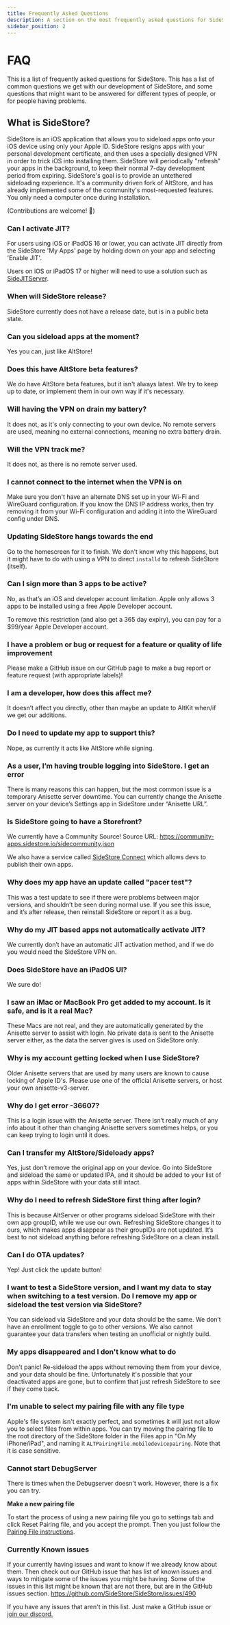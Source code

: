 ```yaml
---
title: Frequently Asked Questions
description: A section on the most frequently asked questions for SideStore.
sidebar_position: 2
---
```


# FAQ

This is a list of frequently asked questions for SideStore. This has a list of common questions we get with our development of SideStore, and some questions that might want to be answered for different types of people, or for people having problems.

## What is SideStore?

SideStore is an iOS application that allows you to sideload apps onto your iOS device using only your Apple ID. SideStore resigns apps with your personal development certificate, and then uses a specially designed VPN in order to trick iOS into installing them. SideStore will periodically "refresh" your apps in the background, to keep their normal 7-day development period from expiring. SideStore's goal is to provide an untethered sideloading experience. It's a community driven fork of AltStore, and has already implemented some of the community's most-requested features. You only need a computer once during installation.

(Contributions are welcome! 🙂)

### Can I activate JIT?

For users using iOS or iPadOS 16 or lower, you can activate JIT directly from the SideStore 'My Apps' page by holding down on your app and selecting 'Enable JIT'.

Users on iOS or iPadOS 17 or higher will need to use a solution such as [SideJITServer](https://github.com/nythepegasus/sidejitserver).

### When will SideStore release?

SideStore currently does not have a release date, but is in a public beta state.

### Can you sideload apps at the moment?

Yes you can, just like AltStore!

### Does this have AltStore beta features?

We do have AltStore beta features, but it isn't always latest. We try to keep up to date, or implement them in our own way if it's necessary.

### Will having the VPN on drain my battery?

It does not, as it's only connecting to your own device. No remote servers are used, meaning no external connections, meaning no extra battery drain.

### Will the VPN track me?

It does not, as there is no remote server used.

### I cannot connect to the internet when the VPN is on

Make sure you don't have an alternate DNS set up in your Wi-Fi and WireGuard configuration. If you know the DNS IP address works, then try removing it from your Wi-Fi configuration and adding it into the WireGuard config under DNS.

### Updating SideStore hangs towards the end

Go to the homescreen for it to finish. We don't know why this happens, but it might have to do with using a VPN to direct `installd` to refresh SideStore (itself).

### Can I sign more than 3 apps to be active?

No, as that’s an iOS and developer account limitation. Apple only allows 3 apps to be installed using a free Apple Developer account.

To remove this restriction (and also get a 365 day expiry), you can pay for a $99/year Apple Developer account.

### I have a problem or bug or request for a feature or quality of life improvement

Please make a GitHub issue on our GitHub page to make a bug report or feature request (with appropriate labels)!

### I am a developer, how does this affect me?

It doesn’t affect you directly, other than maybe an update to AltKit when/if we get our additions.

### Do I need to update my app to support this?

Nope, as currently it acts like AltStore while signing.

### As a user, I’m having trouble logging into SideStore. I get an error

There is many reasons this can happen, but the most common issue is a temporary Anisette server downtime. You can currently change the Anisette server on your device’s Settings app in SideStore under “Anisette URL”.

### Is SideStore going to have a Storefront?

We currently have a Community Source! Source URL: https://community-apps.sidestore.io/sidecommunity.json

We also have a service called [SideStore Connect](https://connect.sidestore.io) which allows devs to publish their own apps.

### Why does my app have an update called "pacer test"?

This was a test update to see if there were problems between major versions, and shouldn’t be seen during normal use. If you see this issue, and it’s after release, then reinstall SideStore or report it as a bug.

### Why do my JIT based apps not automatically activate JIT?

We currently don’t have an automatic JIT activation method, and if we do you would need the SideStore VPN on.

### Does SideStore have an iPadOS UI?

We sure do!

### I saw an iMac or MacBook Pro get added to my account. Is it safe, and is it a real Mac?

These Macs are not real, and they are automatically generated by the Anisette server to assist with login. No private data is sent to the Anisette server either, as the data the server gives is used on SideStore only.

### Why is my account getting locked when I use SideStore?

Older Anisette servers that are used by many users are known to cause locking of Apple ID's. Please use one of the official Anisette servers, or host your own anisette-v3-server.

### Why do I get error -36607?

This is a login issue with the Anisette server. There isn’t really much of any info about it other than changing Anisette servers sometimes helps, or you can keep trying to login until it does.

### Can I transfer my AltStore/Sideloady apps?

Yes, just don’t remove the original app on your device. Go into SideStore and sideload the same or updated IPA, and it should be added to your list of apps within SideStore with your data still intact.

### Why do I need to refresh SideStore first thing after login?

This is because AltServer or other programs sideload SideStore with their own app groupID, while we use our own. Refreshing SideStore changes it to ours, which makes apps disappear as their groupIDs are not updated. It’s best to not sideload anything before refreshing SideStore on a clean install.

### Can I do OTA updates?

Yep! Just click the update button!

### I want to test a SideStore version, and I want my data to stay when switching to a test version. Do I remove my app or sideload the test version via SideStore?

You can sideload via SideStore and your data should be the same. We don’t have an enrollment toggle to go to other versions. We also cannot guarantee your data transfers when testing an unofficial or nightly build.

### My apps disappeared and I don't know what to do

Don't panic! Re-sideload the apps without removing them from your device, and your data should be fine. Unfortunately it's possible that your deactivated apps are gone, but to confirm that just refresh SideStore to see if they come back.

### I'm unable to select my pairing file with any file type

Apple's file system isn't exactly perfect, and sometimes it will just not allow you to select files from within apps. You can try moving the pairing file to the root directory of the SideStore folder in the Files app in "On My iPhone/iPad", and naming it `ALTPairingFile.mobiledevicepairing`. Note that it is case sensitive.

### Cannot start DebugServer

There is times when the Debugserver doesn't work. However, there is a fix you can try.

**Make a new pairing file**

To start the process of using a new pairing file you go to settings tab and click Reset Pairing file, and you accept the prompt. Then you just follow the [Pairing File instructions](getting-started/pairing-file).

### Currently Known issues

If your currently having issues and want to know if we already know about them. Then check out our GitHub issue that has list of known issues and ways to mitigate some of the issues you might be having. Some of the issues in this list might be known that are not there, but are in the GitHub issues section. https://github.com/SideStore/SideStore/issues/490

If you have any issues that aren't in this list. Just make a GitHub issue or [join our discord.](https://discord.gg/sidestore-949183273383395328)